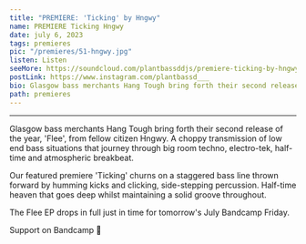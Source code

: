 ---
title: "PREMIERE: 'Ticking' by Hngwy"
name: PREMIERE Ticking Hngwy
date: july 6, 2023
tags: premieres
pic: "/premieres/51-hngwy.jpg"
listen: Listen
seeMore: https://soundcloud.com/plantbassddjs/premiere-ticking-by-hngwy
postLink: https://www.instagram.com/plantbassd___
bio: Glasgow bass merchants Hang Tough bring forth their second release of the year, 'Flee', from fellow citizen Hngwy.
path: premieres
---

<SoundCloud
  url="https://soundcloud.com/plantbassddjs/premiere-ticking-by-hngwy"
  name="Hngwy - Ticking"
/>

<hr />

Glasgow bass merchants Hang Tough bring forth their second release of the year, 'Flee', from fellow citizen Hngwy.
A choppy transmission of low end bass situations that journey through big room techno, electro-tek, half-time and atmospheric breakbeat.

Our featured premiere 'Ticking' churns on a staggered bass line thrown forward by humming kicks and clicking, side-stepping percussion. Half-time heaven that goes deep whilst maintaining a solid groove throughout.

The Flee EP drops in full just in time for tomorrow's July Bandcamp Friday.

Support <HoverLink url="https://hangtough.bandcamp.com/album/flee" name="Hngwy" inline external /> on Bandcamp 🌱

<Picture src="/premieres/51-cover.jpg" alt="hngwy music room" size={1200} />
